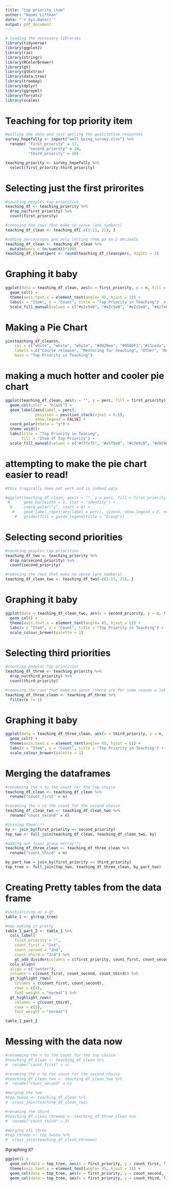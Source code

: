 ```yaml
---
title: "top priority item"
author: "Naomi Liftman"
date: "`r Sys.Date()`"
output: pdf_document
---
```


```r
# loading the necessary libraries
library(tidyverse)
library(ggplot2)
library(rio)
library(stringr)
library(RColorBrewer)
library(gt)
library(gtExtras)
library(data.tree)
library(treemap)
library(dplyr)
library(ggrepel)
library(forcats)
library(scales)
```

# Teaching for top priority item 

```r
#pulling the data and just getting the qualitative responses 
survey_hopefully <- import("well_being_survey.xlsx") %>% 
  rename( "first_priority" = 17,
          "second_priority" = 18,
          "third_priority" = 19)

teaching_priority <- survey_hopefully %>% 
  select(first_priority:third_priority)
```

# Selecting just the first prirorites 

```r
#counting peoples top priorities 
teaching_df <- teaching_priority %>% 
  drop_na(first_priority) %>% 
  count(first_priority) 

#removing the rows that make no sense (are numbers)
teaching_df_clean <- teaching_df[-c(1:11, 21), ]

#adding percentages and only letting them go to 2 decimals
teaching_df_clean <- teaching_df_clean %>% 
  mutate(perc = (n/sum(n))*100) 
teaching_df_clean$perc <- round(teaching_df_clean$perc, digits = 2)

```

# Graphing it baby
```r
ggplot(data = teaching_df_clean, aes(x = first_priority, y = n, fill = first_priority)) + 
  geom_col() +
  theme(axis.text.x = element_text(angle= 45, hjust = 1)) +
  labs(x = "Item", y = "Count", title = "Top Priority in Teaching")  +
  scale_fill_manual(values = c("#e2c5e8", "#e2c5e8", "#e2c5e8", "#427a05", "#cbd563","#9bc563", "#e2c5e8", "#e2c5e8", "#e2c5e8"), guide = "none") 

```
# Making a Pie Chart
```r
pie(teaching_df_clean$n, 
    col = c("white", "white", "white", "#d929ee", "#9580F1","#11ceda", "white", "white", "white"),
    labels = c("Course release", "Mentoring for teaching", "Other", "Realistic faculty workloads", "Replace student evaluations", "Teaching resources", "Three-year teaching schedule", "Training for mentoring graduate students","Upgrade technology"),
    main = "Top Priority in Teaching")
```

# making a much hotter and cooler pie chart
```r
ggplot(teaching_df_clean, aes(x = "", y = perc, fill = first_priority)) +
  geom_col(color = "black") +
  geom_label(aes(label = perc),
             position = position_stack(vjust = 0.5),
             show.legend = FALSE) +
  coord_polar(theta = "y") + 
  theme_void()+
  labs(title = "Top Priority in Teacing",
       fill = "Item of Top Priority") +
  scale_fill_manual(values = c("#f7fcf5", "#e5f5e0", "#c7e9c0", "#d929ee", "#9580F1","#11ceda", "#a1d99b", "#74c476", "#41ab5d"))
```

# attempting to make the pie chart easier to read!

```r
#this tragically does not work and is indeed ugly

#ggplot(teaching_df_clean, aes(x = "", y = perc, fill = first_priority)) +
 #      geom_bar(width = 1, stat = "identity") +
  #     coord_polar("y", start = 0) +
   #    geom_label_repel(aes(label = perc), size=5, show.legend = F, nudge_x = .7, nudge_y = -1) +
    #   guides(fill = guide_legend(title = "Group"))
```



# Selecting second priorities

```r
#counting peoples top priorities 
teaching_df_two <- teaching_priority %>% 
  drop_na(second_priority) %>% 
  count(second_priority) 

#removing the rows that make no sense (are numbers)
teaching_df_clean_two <- teaching_df_two[-c(1:11, 21), ]
```

# Graphing it baby
```r
ggplot(data = teaching_df_clean_two, aes(x = second_priority, y = n, fill = second_priority)) + 
  geom_col() +
  theme(axis.text.x = element_text(angle= 45, hjust = 1)) +
  labs(x = "Item", y = "Count", title = "Top Priority in Teaching") + 
  scale_colour_brewer(palette = 1)

```
# Selecting third priorities

```r
#counting peoples top priorities 
teaching_df_three <- teaching_priority %>% 
  drop_na(third_priority) %>% 
  count(third_priority) 

#removing the rows that make no sense (there are for some reason a lot on this one)
teaching_df_three_clean <- teaching_df_three %>% 
  filter(n != 1)
```

# Graphing it baby
```r
ggplot(data = teaching_df_three_clean, aes(x = third_priority, y = n, fill = third_priority)) + 
  geom_col() +
  theme(axis.text.x = element_text(angle= 45, hjust = 1)) +
  labs(x = "Item", y = "Count", title = "Top Priority in Teaching") + 
  scale_colour_brewer(palette = 1)

```

# Merging the dataframes
```r
#renameing the n to the count for the top choice
teaching_df_clean <- teaching_df_clean %>% 
  rename("count_first" = n)

#renaming the n to the count for the second choice
teaching_df_clean_two <- teaching_df_clean_two %>% 
  rename("count_second" = n)

#joining them!!!!
by <- join_by(first_priority == second_priority)
top_two <- full_join(teaching_df_clean, teaching_df_clean_two, by)

#adding our final group horray!!!
teaching_df_three_clean <- teaching_df_three_clean %>% 
  rename("count_third" = n)

by_part_two = join_by(first_priority == third_priority)
top_tree <- full_join(top_two, teaching_df_three_clean, by_part_two)

```


# Creating Pretty tables from the data frame
```r
#initializing as a gt
table_1 <- gt(top_tree)

#now making it pretty
table_1_part_2 <- table_1 %>% 
  cols_label(
    first_priority = "",
    count_first = "1st",
    count_second = "2nd",
    count_third = "3rd") %>% 
    gt_add_divider(columns = c(first_priority, count_first, count_second)) %>% 
  cols_align(
  align = c("center"),
  columns = c(count_first, count_second, count_third)) %>% 
  gt_highlight_rows(
    columns = c(count_first, count_second),
    rows = c(4), 
    font_weight = "normal") %>% 
  gt_highlight_rows(
    columns = c(count_third),
    rows = c(5), 
    font_weight = "normal")

table_1_part_2
```

# Messing with the data now
```r
#renameing the n to the count for the top choice
#teaching_df_clean <- teaching_df_clean %>% 
#  rename("count_first" = n)

#renaming the n to the count for the second choice
#teaching_df_clean_two <- teaching_df_clean_two %>% 
#  rename("count_second" = n)

#merging the two
#top_twooo <- teaching_df_clean %>% 
#  cross_join(teaching_df_clean_two)

#renaming the third
#teaching_df_clean_threeee <- teaching_df_three_clean %>% 
#  rename("count_third" = 2)

#merging all three 
#top_threee <- top_twooo %>% 
#  cross_join(teaching_df_clean_threeee)
```

#graphing it?
```r
ggplot() + 
  geom_col(data = top_tree, aes(x = first_priority, y = count_first, fill = "red")) +
  theme(axis.text.x = element_text(angle= 45, hjust = 1)) +
  geom_col(data = top_tree, aes(x = first_priority, y = count_second, fill = "blue")) +
  geom_col(data = top_tree, aes(x = first_priority, y = count_third, fill = "green")) 
```




